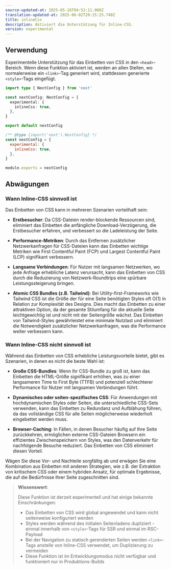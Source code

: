 ```yaml
---
source-updated-at: 2025-05-16T04:52:11.000Z
translation-updated-at: 2025-06-02T20:15:25.740Z
title: inlineCss
description: Aktiviert die Unterstützung für Inline-CSS.
version: experimental
---
```


## Verwendung

Experimentelle Unterstützung für das Einbetten von CSS in den `<head>`-Bereich. Wenn diese Funktion aktiviert ist, werden an allen Stellen, wo normalerweise ein `<link>`-Tag generiert wird, stattdessen generierte `<style>`-Tags eingefügt.

```ts filename="next.config.ts" switcher
import type { NextConfig } from 'next'

const nextConfig: NextConfig = {
  experimental: {
    inlineCss: true,
  },
}

export default nextConfig
```

```js filename="next.config.js" switcher
/** @type {import('next').NextConfig} */
const nextConfig = {
  experimental: {
    inlineCss: true,
  },
}

module.exports = nextConfig
```

## Abwägungen

### Wann Inline-CSS sinnvoll ist

Das Einbetten von CSS kann in mehreren Szenarien vorteilhaft sein:

- **Erstbesucher**: Da CSS-Dateien render-blockende Ressourcen sind, eliminiert das Einbetten die anfängliche Download-Verzögerung, die Erstbesucher erfahren, und verbessert so die Ladeleistung der Seite.

- **Performance-Metriken**: Durch das Entfernen zusätzlicher Netzwerkanfragen für CSS-Dateien kann das Einbetten wichtige Metriken wie First Contentful Paint (FCP) und Largest Contentful Paint (LCP) signifikant verbessern.

- **Langsame Verbindungen**: Für Nutzer mit langsamen Netzwerken, wo jede Anfrage erhebliche Latenz verursacht, kann das Einbetten von CSS durch die Reduzierung von Netzwerk-Roundtrips eine spürbare Leistungssteigerung bringen.

- **Atomic CSS Bundles (z.B. Tailwind)**: Bei Utility-first-Frameworks wie Tailwind CSS ist die Größe der für eine Seite benötigten Styles oft O(1) in Relation zur Komplexität des Designs. Dies macht das Einbetten zu einer attraktiven Option, da der gesamte Stilumfang für die aktuelle Seite leichtgewichtig ist und nicht mit der Seitengröße wächst. Das Einbetten von Tailwind-Styles gewährleistet eine minimale Nutzlast und eliminiert die Notwendigkeit zusätzlicher Netzwerkanfragen, was die Performance weiter verbessern kann.

### Wann Inline-CSS nicht sinnvoll ist

Während das Einbetten von CSS erhebliche Leistungsvorteile bietet, gibt es Szenarien, in denen es nicht die beste Wahl ist:

- **Große CSS-Bundles**: Wenn Ihr CSS-Bundle zu groß ist, kann das Einbetten die HTML-Größe signifikant erhöhen, was zu einer langsameren Time to First Byte (TTFB) und potenziell schlechterer Performance für Nutzer mit langsamen Verbindungen führt.

- **Dynamisches oder seiten-spezifisches CSS**: Für Anwendungen mit hochdynamischen Styles oder Seiten, die unterschiedliche CSS-Sets verwenden, kann das Einbetten zu Redundanz und Aufblähung führen, da das vollständige CSS für alle Seiten möglicherweise wiederholt eingebettet werden muss.

- **Browser-Caching**: In Fällen, in denen Besucher häufig auf Ihre Seite zurückkehren, ermöglichen externe CSS-Dateien Browsern ein effizientes Zwischenspeichern von Styles, was den Datenverkehr für nachfolgende Besuche reduziert. Das Einbetten von CSS eliminiert diesen Vorteil.

Wägen Sie diese Vor- und Nachteile sorgfältig ab und erwägen Sie eine Kombination aus Einbetten mit anderen Strategien, wie z.B. der Extraktion von kritischem CSS oder einem hybriden Ansatz, für optimale Ergebnisse, die auf die Bedürfnisse Ihrer Seite zugeschnitten sind.

> **Wissenswert**:
>
> Diese Funktion ist derzeit experimentell und hat einige bekannte Einschränkungen:
>
> - Das Einbetten von CSS wird global angewendet und kann nicht seitenweise konfiguriert werden
> - Styles werden während des initialen Seitenladens dupliziert - einmal innerhalb von `<style>`-Tags für SSR und einmal im RSC-Payload
> - Bei der Navigation zu statisch gerenderten Seiten werden `<link>`-Tags anstelle von Inline-CSS verwendet, um Duplizierung zu vermeiden
> - Diese Funktion ist im Entwicklungsmodus nicht verfügbar und funktioniert nur in Produktions-Builds